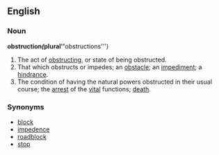 ==English==
===Noun===
'''obstruction'' (''plural'' '''obstructions''')
#The act of [[obstruct]]ing, or state of being obstructed.
#That which obstructs or impedes; an [[obstacle]]; an [[impediment]]; a [[hindrance]].
#The condition of having the natural powers obstructed in their usual course; the [[arrest]] of the [[vital]] functions; [[death]].

===Synonyms===
*[[block]]
*[[impedence]]
*[[roadblock]]
*[[stop]]